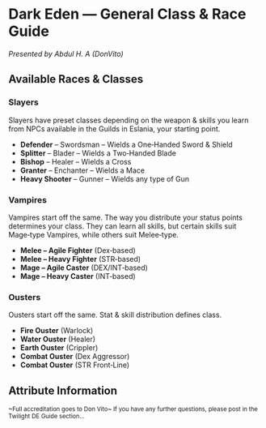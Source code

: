 
<noinclude>{{DISPLAYTITLE:Don Vito's Ultimate Guide}}</noinclude>

= Dark Eden — General Class & Race Guide =
''Presented by Abdul H. A (DonVito)''

== Available Races & Classes ==

=== Slayers ===
Slayers have preset classes depending on the weapon & skills you learn from NPCs available in the Guilds in Eslania, your starting point.

* '''Defender''' – Swordsman – Wields a One‑Handed Sword & Shield
* '''Splitter''' – Blader – Wields a Two‑Handed Blade
* '''Bishop''' – Healer – Wields a Cross
* '''Granter''' – Enchanter – Wields a Mace
* '''Heavy Shooter''' – Gunner – Wields any type of Gun

=== Vampires ===
Vampires start off the same. The way you distribute your status points determines your class.
They can learn all skills, but certain skills suit Mage‑type Vampires, while others suit Melee‑type.

* '''Melee – Agile Fighter''' (Dex‑based)
* '''Melee – Heavy Fighter''' (STR‑based)
* '''Mage – Agile Caster''' (DEX/INT‑based)
* '''Mage – Heavy Caster''' (INT‑based)

=== Ousters ===
Ousters start off the same. Stat & skill distribution defines class.

* '''Fire Ouster''' (Warlock)
* '''Water Ouster''' (Healer)
* '''Earth Ouster''' (Crippler)
* '''Combat Ouster''' (Dex Aggressor)
* '''Combat Ouster''' (STR Front‑Line)

== Attribute Information ==
{{Plainlist|
* Strength – Increases Protection, HP & Physical Damage (+1 – +5 per line)
* Dexterity – Increases Defense, To‑Hit & Attack Speed (+1 – +5)
* Intelligence – Increases MP, MP Regeneration & Magical Damage (+1 – +5)
* ...
}}

<!--  FULL CONTENT CONTINUES EXACTLY AS IN THE DOCX.
      COPY‑PASTE the remaining sections verbatim, adding
      headings (== Title ==) where appropriate.
      Replace any in‑line images with: [[File:imagename.png|thumb]]
-->

<small>~Full accreditation goes to Don Vito~  
If you have any further questions, please post in the Twilight DE Guide section…</small>
